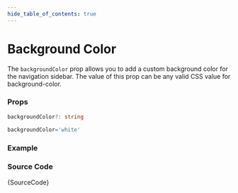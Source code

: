 ```yaml
---
hide_table_of_contents: true
---
```



# Background Color

The `backgroundColor` prop allows you to add a custom background color for the navigation sidebar. The value of this prop can be any valid CSS value for background-color.

### Props

```ts noCopy
backgroundColor?: string
```

```ts noCopy title='Default Value'
backgroundColor='white'
```

### Example

<IframeWindow url='https://demos.themeselection.com/materio-mui-react-nextjs-admin-template/demo-1/en/menu-examples/vertical-menu/vertical-nav/background-color' />

### Source Code

<TsToJsCodeSnippet>{SourceCode}</TsToJsCodeSnippet>

